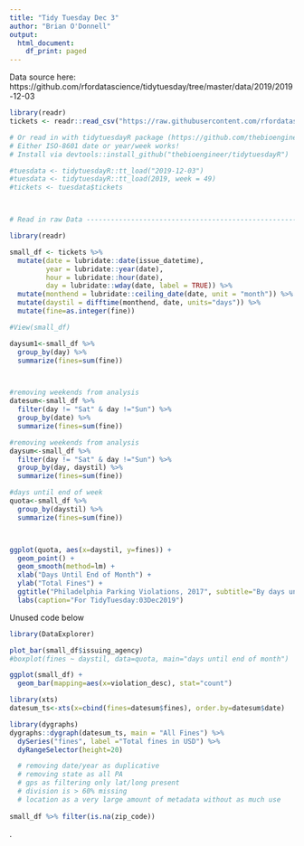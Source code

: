 ---
title: "Tidy Tuesday Dec 3"
author: "Brian O'Donnell"
output:
  html_document:
    df_print: paged
---

Data source here:
https://github.com/rfordatascience/tidytuesday/tree/master/data/2019/2019-12-03


```{r, eval=TRUE}
library(readr)
tickets <- readr::read_csv("https://raw.githubusercontent.com/rfordatascience/tidytuesday/master/data/2019/2019-12-03/tickets.csv")

# Or read in with tidytuesdayR package (https://github.com/thebioengineer/tidytuesdayR)
# Either ISO-8601 date or year/week works!
# Install via devtools::install_github("thebioengineer/tidytuesdayR")

#tuesdata <- tidytuesdayR::tt_load("2019-12-03")
#tuesdata <- tidytuesdayR::tt_load(2019, week = 49)
#tickets <- tuesdata$tickets



# Read in raw Data --------------------------------------------------------

library(readr)

small_df <- tickets %>% 
  mutate(date = lubridate::date(issue_datetime),
         year = lubridate::year(date),
         hour = lubridate::hour(date),
         day = lubridate::wday(date, label = TRUE)) %>%
  mutate(monthend = lubridate::ceiling_date(date, unit = "month")) %>%
  mutate(daystil = difftime(monthend, date, units="days")) %>%
  mutate(fine=as.integer(fine))

#View(small_df)  

daysum1<-small_df %>%
  group_by(day) %>%
  summarize(fines=sum(fine))



#removing weekends from analysis
datesum<-small_df %>%
  filter(day != "Sat" & day !="Sun") %>%
  group_by(date) %>%
  summarize(fines=sum(fine))

#removing weekends from analysis
daysum<-small_df %>%
  filter(day != "Sat" & day !="Sun") %>%
  group_by(day, daystil) %>%
  summarize(fines=sum(fine))

#days until end of week
quota<-small_df %>%
  group_by(daystil) %>%
  summarize(fines=sum(fine))



ggplot(quota, aes(x=daystil, y=fines)) + 
  geom_point() +
  geom_smooth(method=lm) +
  xlab("Days Until End of Month") +
  ylab("Total Fines") +
  ggtitle("Philadelphia Parking Violations, 2017", subtitle="By days until end of month.") +
  labs(caption="For TidyTuesday:03Dec2019")

```


Unused code below
```{r unused code, eval=FALSE}
library(DataExplorer)

plot_bar(small_df$issuing_agency)
#boxplot(fines ~ daystil, data=quota, main="days until end of month")

ggplot(small_df) +
  geom_bar(mapping=aes(x=violation_desc), stat="count")

library(xts)
datesum_ts<-xts(x=cbind(fines=datesum$fines), order.by=datesum$date)

library(dygraphs)
dygraphs::dygraph(datesum_ts, main = "All Fines") %>%
  dySeries("fines", label ="Total fines in USD") %>%
  dyRangeSelector(height=20)

  # removing date/year as duplicative
  # removing state as all PA
  # gps as filtering only lat/long present
  # division is > 60% missing
  # location as a very large amount of metadata without as much use
  
small_df %>% filter(is.na(zip_code))

```

.

